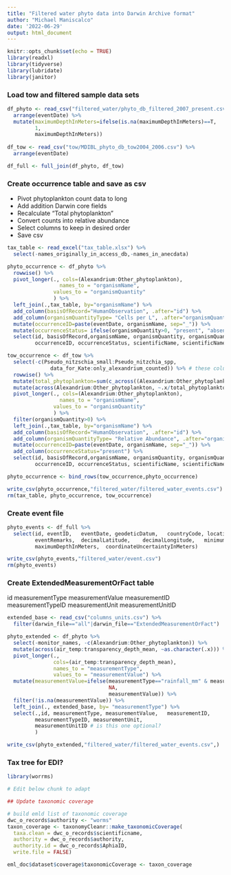 ```yaml
---
title: "Filtered water phyto data into Darwin Archive format"
author: "Michael Maniscalco"
date: '2022-06-29'
output: html_document
---
```


```r
knitr::opts_chunk$set(echo = TRUE)
library(readxl)
library(tidyverse)
library(lubridate)
library(janitor)
```

### Load tow and filtered sample data sets

```r
df_phyto <- read_csv("filtered_water/phyto_db_filtered_2007_present.csv") %>%
  arrange(eventDate) %>%
  mutate(maximumDepthInMeters=ifelse(is.na(maximumDepthInMeters)==T,
         1,
         maximumDepthInMeters))
  
df_tow <- read_csv("tow/MDIBL_phyto_db_tow2004_2006.csv") %>%
  arrange(eventDate) 

df_full <- full_join(df_phyto, df_tow)
```

### Create occurrence table and save as csv
* Pivot phytoplankton count data to long 
* Add addition Darwin core fields
* Recalculate "Total phytoplankton"
* Convert counts into relative abundance
* Select columns to keep in desired order
* Save csv

```r
tax_table <- read_excel("tax_table.xlsx") %>%
  select(-names_originally_in_access_db,-names_in_anecdata)

phyto_occurrence <- df_phyto %>%
  rowwise() %>%
  pivot_longer(., cols=(Alexandrium:Other_phytoplankton),
                 names_to = "organismName",
               values_to = "organismQuantity"
               ) %>%
  left_join(.,tax_table, by="organismName") %>%
  add_column(basisOfRecord="HumanObservation", .after="id") %>%
  add_column(organismQuantityType= "Cells per L", .after="organismQuantity") %>% 
  mutate(occurrenceID=paste(eventDate, organismName, sep="_")) %>%
  mutate(occurrenceStatus= ifelse(organismQuantity>0, "present", "absent")) %>%
  select(id, basisOfRecord,organismName, organismQuantity, organismQuantityType,
         occurrenceID, occurrenceStatus, scientificName, scientificNameID, taxonID, kingdom)

tow_occurrence <- df_tow %>%
  select(-c(Pseudo_nitzschia_small:Pseudo_nitzchia_spp,
              data_for_Kate:only_alexandrium_counted)) %>% # these columns are empty for tow data. PN not seen in area until later
  rowwise() %>%
  mutate(total_phytoplankton=sum(c_across((Alexandrium:Other_phytoplankton)))) %>%
  mutate(across(Alexandrium:Other_phytoplankton, ~.x/total_phytoplankton)) %>%
  pivot_longer(., cols=(Alexandrium:Other_phytoplankton),
                 names_to = "organismName",
               values_to = "organismQuantity"
               ) %>%
  filter(organismQuantity>0) %>%
  left_join(.,tax_table, by="organismName") %>%
  add_column(basisOfRecord="HumanObservation", .after="id") %>%
  add_column(organismQuantityType= "Relative Abundance", .after="organismQuantity") %>% 
  mutate(occurrenceID=paste(eventDate, organismName, sep="_")) %>%
  add_column(occurrenceStatus="present") %>%
  select(id, basisOfRecord,organismName, organismQuantity, organismQuantityType,
         occurrenceID, occurrenceStatus, scientificName, scientificNameID, taxonID, kingdom)

phyto_occurrence <- bind_rows(tow_occurrence,phyto_occurrence)

write_csv(phyto_occurrence,"filtered_water/filtered_water_events.csv")
rm(tax_table, phyto_occurrence, tow_occurrence)
```

### Create event file


```r
phyto_events <- df_full %>%
  select(id, eventID,	eventDate, geodeticDatum,	countryCode, locationID, 
         eventRemarks,	decimalLatitude,	decimalLongitude,	minimumDepthInMeters,
         maximumDepthInMeters,	coordinateUncertaintyInMeters)

write_csv(phyto_events,"filtered_water/event.csv")
rm(phyto_events)
```

### Create ExtendedMeasurementOrFact table
id	measurementType	measurementValue	measurementID	measurementTypeID	measurementUnit	measurementUnitID

```r
extended_base <- read_csv("columns_units.csv") %>%
  filter(darwin_file=="all"|darwin_file=="ExtendedMeasurementOrFact")

phyto_extended <- df_phyto %>%
  select(-monitor_names, -c(Alexandrium:Other_phytoplankton)) %>% 
  mutate(across(air_temp:transparency_depth_mean, ~as.character(.x))) %>%
  pivot_longer(., 
               cols=(air_temp:transparency_depth_mean),
               names_to = "measurementType",
               values_to = "measurementValue") %>%
  mutate(measurementValue=ifelse(measurementType=="rainfall_mm" & measurementValue=="0",
                                 NA, 
                                 measurementValue)) %>%
  filter(!is.na(measurementValue)) %>%
  left_join(., extended_base, by= "measurementType") %>%
  select(.,id, measurementType,	measurementValue,	measurementID,
         measurementTypeID,	measurementUnit,
         measurementUnitID # is this one optional?
         )

write_csv(phyto_extended,"filtered_water/filtered_water_events.csv",)
```

### Tax tree for EDI?

```r
library(worrms)

# Edit below chunk to adapt

## Update taxonomic coverage

# build emld list of taxonomic coverage
dwc_o_records$authority <- "worms"
taxon_coverage <- taxonomyCleanr::make_taxonomicCoverage(
  taxa.clean = dwc_o_records$scientificname,
  authority = dwc_o_records$authority,
  authority.id = dwc_o_records$AphiaID,
  write.file = FALSE)

eml_doc$dataset$coverage$taxonomicCoverage <- taxon_coverage
```
